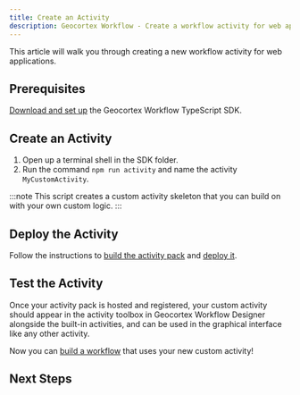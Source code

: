 ```yaml
---
title: Create an Activity
description: Geocortex Workflow - Create a workflow activity for web applications
---
```



This article will walk you through creating a new workflow activity for web applications.

## Prerequisites

[Download and set up](sdk-web-overview.mdx#download) the Geocortex Workflow TypeScript SDK.

## Create an Activity

1. Open up a terminal shell in the SDK folder.
1. Run the command `npm run activity` and name the activity `MyCustomActivity`.

:::note
This script creates a custom activity skeleton that you can build on with your own custom logic.
:::

## Deploy the Activity

Follow the instructions to [build the activity pack](sdk-web-overview.mdx#building) and [deploy it](sdk-web-overview.mdx#deployment).

## Test the Activity

Once your activity pack is hosted and registered, your custom activity should appear in the activity toolbox in Geocortex Workflow Designer alongside the built-in activities, and can be used in the graphical interface like any other activity.

Now you can [build a workflow](https://docs.geocortex.com/workflow/latest/help/Default.htm#wf5/help/get-started.htm#Get_Started%3FTocPath%3DGet%2520Started%7C_____0) that uses your new custom activity!

## Next Steps

<UseCaseContainer>
    <UseCaseCard
        title="Calculate a Logarithm with a Custom Activity"
        description="Implement a custom activity that calculates the logarithm of a number"
        link={useBaseUrl(
            "docs/workflow/tutorial-web-calculate-logarithm-activity"
        )}
    />
    <UseCaseCard
        title="Implement a Custom Form Element"
        description="Implement a custom form element for applications like Geocortex Web"
        link={useBaseUrl(
            "docs/workflow/tutorial-web-implement-star-rating-form-element"
        )}
    />
    <UseCaseCard
        title="Add a Layer to the Map with a Custom Activity"
        description="Access application properties like the map in custom activities for Web Applications"
        link={useBaseUrl("docs/workflow/tutorial-web-add-layer-to-map")}
    />
    <UseCaseCard
        title="Use the ArcGIS API for JavaScript in an activity."
        description="Use the ArcGIS API for TypeScript in an activity or form element"
        link={useBaseUrl("docs/workflow/sdk-web-integrating-the-arcgis-api")}
    />
</UseCaseContainer>
